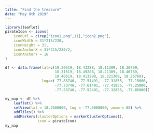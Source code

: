 ```yaml
---
title: "Find the treasure"
date: "May 8th 2019"
---
```


```r
library(leaflet)
pirateIcon <- icons(
    iconUrl = c(rep("icon1.png",11),"icon2.png"),
    iconWidth = 31*215/230,
    iconHeight = 31,
    iconAnchorX = 31*215/230/2,
    iconAnchorY = 16
)

df <- data.frame(lat=c(18.30519, 18.43288, 18.11309, 18.36769,
                       18.31519, 18.49288, 18.21309, 18.46769,
                       18.40519, 18.413288, 18.221309, 18.26769), 
                 lng=c(-77.83746, -77.51491, -77.31855, -77.15000,
                       -77.73746, -77.61491, -77.41855, -77.25000,
                       -77.53746, -77.52491, -77.32855, -77.85000))

my_map <- df %>%
    leaflet() %>%
    setView(lat = 18.2500000, lng = -77.5000000, zoom = 05) %>%
    addTiles() %>%
    addMarkers(clusterOptions = markerClusterOptions(), 
               icon = pirateIcon)
my_map


```

